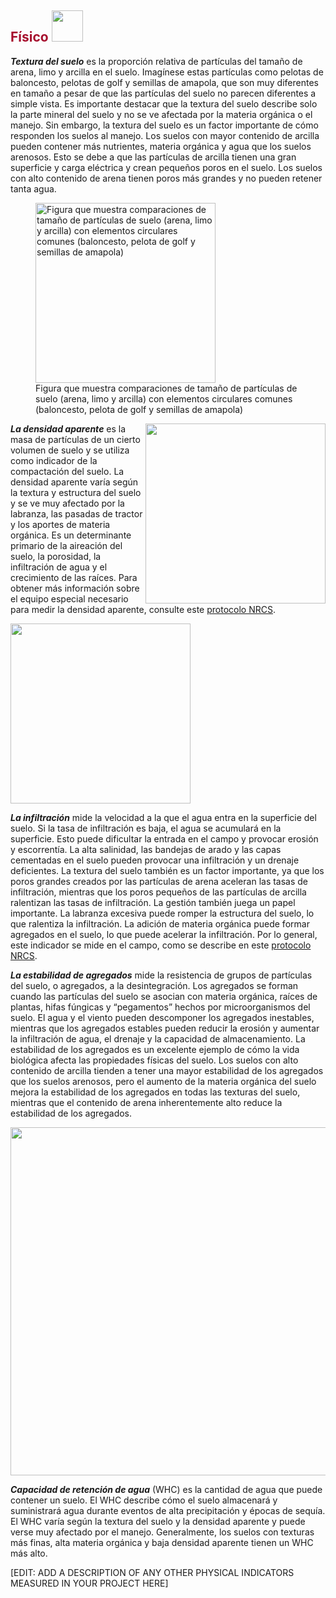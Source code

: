 ## [**Físico**]{style="color: #a60f2d"} ![](images/physical.png){height="50px"}\newline\newline

***Textura del suelo*** es la proporción relativa de partículas del tamaño de
arena, limo y arcilla en el suelo. Imagínese estas partículas como pelotas de
baloncesto, pelotas de golf y semillas de amapola, que son muy diferentes en
tamaño a pesar de que las partículas del suelo no parecen diferentes a simple
vista. Es importante destacar que la textura del suelo describe solo la parte
mineral del suelo y no se ve afectada por la materia orgánica o el manejo. Sin
embargo, la textura del suelo es un factor importante de cómo responden los
suelos al manejo. Los suelos con mayor contenido de arcilla pueden contener más
nutrientes, materia orgánica y agua que los suelos arenosos. Esto se debe a que
las partículas de arcilla tienen una gran superficie y carga eléctrica y crean
pequeños poros en el suelo. Los suelos con alto contenido de arena tienen poros
más grandes y no pueden retener tanta agua.

![Figura que muestra comparaciones de tamaño de partículas de suelo (arena, limo
y arcilla) con elementos circulares comunes (baloncesto, pelota de golf y
semillas de
amapola)](https://raw.githack.com/WA-Department-of-Agriculture/soils/main/figures/ball-texture-spanish.png){width="3in"}

<!-- Image wrapped around text for HTML -->

::: {.content-visible when-format="html"}
![](https://raw.githack.com/WA-Department-of-Agriculture/soils/main/figures/compaction-spanish.png){width="3in"
style="float:right"
fig-alt="Comparison between uncompacted and compacted soil. Uncompacted soil particles are more spread out, while compacted soil particles are closed together."}
:::

***La densidad aparente*** es la masa de partículas de un cierto volumen de
suelo y se utiliza como indicador de la compactación del suelo. La densidad
aparente varía según la textura y estructura del suelo y se ve muy afectado por
la labranza, las pasadas de tractor y los aportes de materia orgánica. Es un
determinante primario de la aireación del suelo, la porosidad, la infiltración
de agua y el crecimiento de las raíces. Para obtener más información sobre el
equipo especial necesario para medir la densidad aparente, consulte este
[protocolo
NRCS](https://www.nrcs.usda.gov/sites/default/files/2022-10/Soil%20Bulk%20Density%20Moisture%20Aeration.pdf).

<!-- Image below around text for docx -->

::: {.content-visible unless-format="html"}
![](https://raw.githack.com/WA-Department-of-Agriculture/soils/main/figures/compaction-spanish.png){width="3in"
fig-alt="Comparison between uncompacted and compacted soil. Uncompacted soil particles are more spread out, while compacted soil particles are closed together."}
:::

***La infiltración*** mide la velocidad a la que el agua entra en la superficie
del suelo. Si la tasa de infiltración es baja, el agua se acumulará en la
superficie. Esto puede dificultar la entrada en el campo y provocar erosión y
escorrentía. La alta salinidad, las bandejas de arado y las capas cementadas en
el suelo pueden provocar una infiltración y un drenaje deficientes. La textura
del suelo también es un factor importante, ya que los poros grandes creados por
las partículas de arena aceleran las tasas de infiltración, mientras que los
poros pequeños de las partículas de arcilla ralentizan las tasas de
infiltración. La gestión también juega un papel importante. La labranza excesiva
puede romper la estructura del suelo, lo que ralentiza la infiltración. La
adición de materia orgánica puede formar agregados en el suelo, lo que puede
acelerar la infiltración. Por lo general, este indicador se mide en el campo,
como se describe en este [protocolo
NRCS](https://www.nrcs.usda.gov/sites/default/files/2022-10/Infiltration.pdf).

***La estabilidad de agregados*** mide la resistencia de grupos de partículas
del suelo, o agregados, a la desintegración. Los agregados se forman cuando las
partículas del suelo se asocian con materia orgánica, raíces de plantas, hifas
fúngicas y "pegamentos" hechos por microorganismos del suelo. El agua y el
viento pueden descomponer los agregados inestables, mientras que los agregados
estables pueden reducir la erosión y aumentar la infiltración de agua, el
drenaje y la capacidad de almacenamiento. La estabilidad de los agregados es un
excelente ejemplo de cómo la vida biológica afecta las propiedades físicas del
suelo. Los suelos con alto contenido de arcilla tienden a tener una mayor
estabilidad de los agregados que los suelos arenosos, pero el aumento de la
materia orgánica del suelo mejora la estabilidad de los agregados en todas las
texturas del suelo, mientras que el contenido de arena inherentemente alto
reduce la estabilidad de los agregados.

![](https://raw.githack.com/WA-Department-of-Agriculture/soils/main/figures/aggregate-stability-spanish.png){width="5.8in"
fig-alt="Aggregate held together with organic matter, roots, fungal hyphae, and microbial glues. An arrow with text says aggregate disintegration points toward an aggregate broken apart and text that says particles more prone to erosion."}

***Capacidad de retención de agua*** (WHC) es la cantidad de agua que puede
contener un suelo. El WHC describe cómo el suelo almacenará y suministrará agua
durante eventos de alta precipitación y épocas de sequía. El WHC varía según la
textura del suelo y la densidad aparente y puede verse muy afectado por el
manejo. Generalmente, los suelos con texturas más finas, alta materia orgánica y
baja densidad aparente tienen un WHC más alto.

\[EDIT: ADD A DESCRIPTION OF ANY OTHER PHYSICAL INDICATORS MEASURED IN YOUR
PROJECT HERE\]
